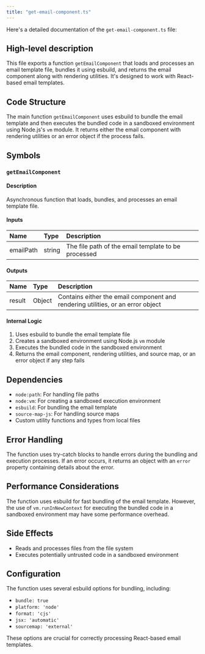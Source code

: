 ```yaml
---
title: "get-email-component.ts"
---
```


Here's a detailed documentation of the `get-email-component.ts` file:

## High-level description
This file exports a function `getEmailComponent` that loads and processes an email template file, bundles it using esbuild, and returns the email component along with rendering utilities. It's designed to work with React-based email templates.

## Code Structure
The main function `getEmailComponent` uses esbuild to bundle the email template and then executes the bundled code in a sandboxed environment using Node.js's `vm` module. It returns either the email component with rendering utilities or an error object if the process fails.

## Symbols

### `getEmailComponent`
#### Description
Asynchronous function that loads, bundles, and processes an email template file.

#### Inputs
| Name | Type | Description |
|:-----|:-----|:------------|
| emailPath | string | The file path of the email template to be processed |

#### Outputs
| Name | Type | Description |
|:-----|:-----|:------------|
| result | Object | Contains either the email component and rendering utilities, or an error object |

#### Internal Logic
1. Uses esbuild to bundle the email template file
2. Creates a sandboxed environment using Node.js `vm` module
3. Executes the bundled code in the sandboxed environment
4. Returns the email component, rendering utilities, and source map, or an error object if any step fails

## Dependencies
- `node:path`: For handling file paths
- `node:vm`: For creating a sandboxed execution environment
- `esbuild`: For bundling the email template
- `source-map-js`: For handling source maps
- Custom utility functions and types from local files

## Error Handling
The function uses try-catch blocks to handle errors during the bundling and execution processes. If an error occurs, it returns an object with an `error` property containing details about the error.

## Performance Considerations
The function uses esbuild for fast bundling of the email template. However, the use of `vm.runInNewContext` for executing the bundled code in a sandboxed environment may have some performance overhead.

## Side Effects
- Reads and processes files from the file system
- Executes potentially untrusted code in a sandboxed environment

## Configuration
The function uses several esbuild options for bundling, including:
- `bundle: true`
- `platform: 'node'`
- `format: 'cjs'`
- `jsx: 'automatic'`
- `sourcemap: 'external'`

These options are crucial for correctly processing React-based email templates.